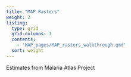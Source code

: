 ```yaml
---
title: "MAP Rasters"
weight: 2
listing:
  type: grid
  grid-columns: 1
  contents: 
    - 'MAP_pages/MAP_rasters_walkthrough.qmd'
  sort: weight
---
```


Estimates from Malaria Atlas Project

